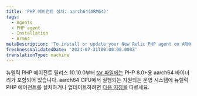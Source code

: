 ```yaml
---
title: 'PHP 에이전트 설치: aarch64(ARM64)'
tags:
  - Agents
  - PHP agent
  - Installation
  - Arm64
metaDescription: 'To install or update your New Relic PHP agent on ARM64, start here.'
freshnessValidatedDate: '2024-07-31T00:00:00.000Z'
translationType: machine
---
```


뉴렐릭 PHP 에이전트 릴리스 10.10.0부터 [tar 파일에는](/docs/php/php-agent-installation-tar-files) PHP 8.0+용 aarch64 바이너리가 포함되어 있습니다. aarch64 CPU에서 실행되는 지원되는 운영 시스템에 뉴렐릭 PHP 에이전트를 설치하거나 업데이트하려면 [다음 지침을](/docs/php/php-agent-installation-tar-files) 따르세요.

<InstallFeedback/>
